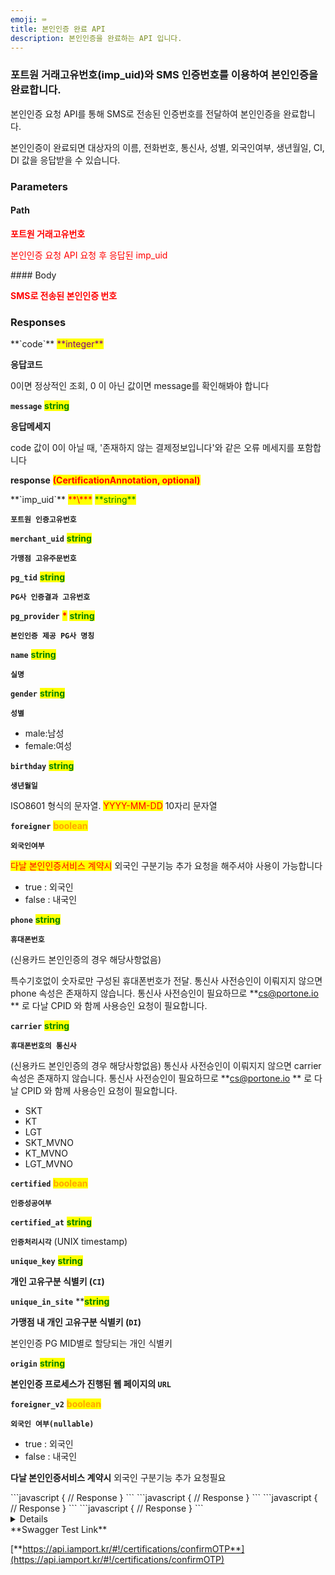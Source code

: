 ```yaml
---
emoji: ⌨
title: 본인인증 완료 API
description: 본인인증을 완료하는 API 입니다.
---
```





### 포트원 거래고유번호(imp_uid)와 SMS 인증번호를 이용하여 본인인증을 완료합니다.

<Swagger method="post" path="/certifications/otp/confirm/{imp_uid}" baseUrl="https://api.iamport.kr" summary="본인인증을 완료합니다.">
<SwaggerDescription>
본인인증 요청 API를 통해 SMS로 전송된 인증번호를 전달하여 본인인증을 완료합니다.

본인인증이 완료되면 대상자의 이름, 전화번호, 통신사, 성별, 외국인여부, 생년월일, CI, DI 값을 응답받을 수 있습니다.



</SwaggerDescription>

### Parameters

#### Path

<SwaggerParameter name="imp_uid" type="String" required="true">
<mark style="color:red;">

**포트원 거래고유번호**

본인인증 요청 API 요청 후 응답된 imp_uid

</mark>

</SwaggerParameter>
#### Body

<SwaggerParameter name="otp" type="String" required="true">
<mark style="color:red;">

**SMS로 전송된 본인인증 번호**

</mark>

</SwaggerParameter>


### Responses

<SwaggerResponse status="200: OK" description="성공">
<Tabs>
<Tab title="CertificationResponse">
**`code`** <mark style="color:purple;">**integer**</mark>

**응답코드**

0이면 정상적인 조회, 0 이 아닌 값이면 message를 확인해봐야 합니다

**`message`** <mark style="color:green;">**string**</mark>

**응답메세지**

code 값이 0이 아닐 때, '존재하지 않는 결제정보입니다'와 같은 오류 메세지를 포함합니다

**response** <mark style="color:red;">**(CertificationAnnotation, optional)**</mark>

</Tab>
</Tabs>

<Tabs>
<Tab title="CertificationAnnotation">
**`imp_uid`** <mark style="color:red;">**\***</mark> <mark style="color:green;">**string**</mark>

**`포트원 인증고유번호`**

**`merchant_uid`** <mark style="color:green;">**string**</mark>

**`가맹점 고유주문번호`**

**`pg_tid`** <mark style="color:green;">**string**</mark>

**`PG사 인증결과 고유번호`**

**`pg_provider`** <mark style="color:red;">**\***</mark> <mark style="color:green;">**string**</mark>

**`본인인증 제공 PG사 명칭`**

**`name`** <mark style="color:green;">**string**</mark>

**`실명`**

**`gender`** <mark style="color:green;">**string**</mark>

**`성별`**

* male:남성
* female:여성

**`birthday`** <mark style="color:green;">**string**</mark>

**`생년월일`**

ISO8601 형식의 문자열. <mark style="color:red;">YYYY-MM-DD</mark> 10자리 문자열

**`foreigner`** <mark style="color:orange;">**boolean**</mark>

**`외국인여부`**

<mark style="color:red;">다날 본인인증서비스 계약시</mark> 외국인 구분기능 추가 요청을 해주셔야 사용이 가능합니다

* true : 외국인
* false : 내국인



**`phone`** <mark style="color:green;">**string**</mark>

**`휴대폰번호`**

(신용카드 본인인증의 경우 해당사항없음)

특수기호없이 숫자로만 구성된 휴대폰번호가 전달. 통신사 사전승인이 이뤄지지 않으면 phone 속성은 존재하지 않습니다. 통신사 사전승인이 필요하므로 **cs@portone.io ** 로 다날 CPID 와 함께 사용승인 요청이 필요합니다.

**`carrier`** <mark style="color:green;">**string**</mark>

**`휴대폰번호의 통신사`**

(신용카드 본인인증의 경우 해당사항없음)
통신사 사전승인이 이뤄지지 않으면 carrier 속성은 존재하지 않습니다. 통신사 사전승인이 필요하므로 **cs@portone.io ** 로 다날 CPID 와 함께 사용승인 요청이 필요합니다.

* SKT
* KT
* LGT
* SKT_MVNO
* KT_MVNO
* LGT_MVNO

**`certified`** <mark style="color:orange;">**boolean**</mark>

**`인증성공여부`**


**`certified_at`** <mark style="color:green;">**string**</mark>

**`인증처리시각`** (UNIX timestamp)



**`unique_key`** <mark style="color:green;">**string**</mark>

**개인 고유구분 식별키 (`CI`)**

**`unique_in_site`**  **<mark style="color:green;">**string**</mark>

**가맹점 내 개인 고유구분 식별키 (`DI`)**

본인인증 PG MID별로 할당되는 개인 식별키

**`origin`** <mark style="color:green;">**string**</mark>

**본인인증 프로세스가 진행된 웹 페이지의 `URL`**

**`foreigner_v2`** <mark style="color:orange;">**boolean**</mark>

**`외국인 여부(nullable)`**

* true : 외국인
* false : 내국인

**다날 본인인증서비스 계약시** 외국인 구분기능 추가 요청필요

</Tab>
</Tabs>

</SwaggerResponse>

<SwaggerResponse status="400: Bad Request" description="인증번호를 누락하였거나 이미 인증처리가 완료된 건에 대해 재요청하는 경우">
```javascript
{
    // Response
}
```

</SwaggerResponse>

<SwaggerResponse status="401: Unauthorized" description="인증 Token이 전달되지 않았거나 유효하지 않은 경우">
```javascript
{
    // Response
}
```

</SwaggerResponse>

<SwaggerResponse status="404: Not Found" description="imp_uid 에 해당되는 요청건이 없는 경우">
```javascript
{
    // Response
}
```

</SwaggerResponse>

<SwaggerResponse status="500: Internal Server Error" description="처리 중 다날서버 응답오류 등 오류가 발생한 경우">
```javascript
{
    // Response
}
```

</SwaggerResponse>

</Swagger>

<Details>
<p slot="summary">Response Model Schema</p>

```json
{
  "code": 0,
  "message": "string",
  "response": {
    "imp_uid": "string",
    "merchant_uid": "string",
    "pg_tid": "string",
    "pg_provider": "string",
    "name": "string",
    "gender": "string",
    "birth": 0,
    "birthday": "string",
    "foreigner": true,
    "phone": "string",
    "carrier": "SKT",
    "certified": true,
    "certified_at": 0,
    "unique_key": "string",
    "unique_in_site": "string",
    "origin": "string",
    "foreigner_v2": true
  }
}
```

</Details>

<Hint style="success">
**Swagger Test Link**

[**https://api.iamport.kr/#!/certifications/confirmOTP**](https://api.iamport.kr/#!/certifications/confirmOTP)

</Hint>
